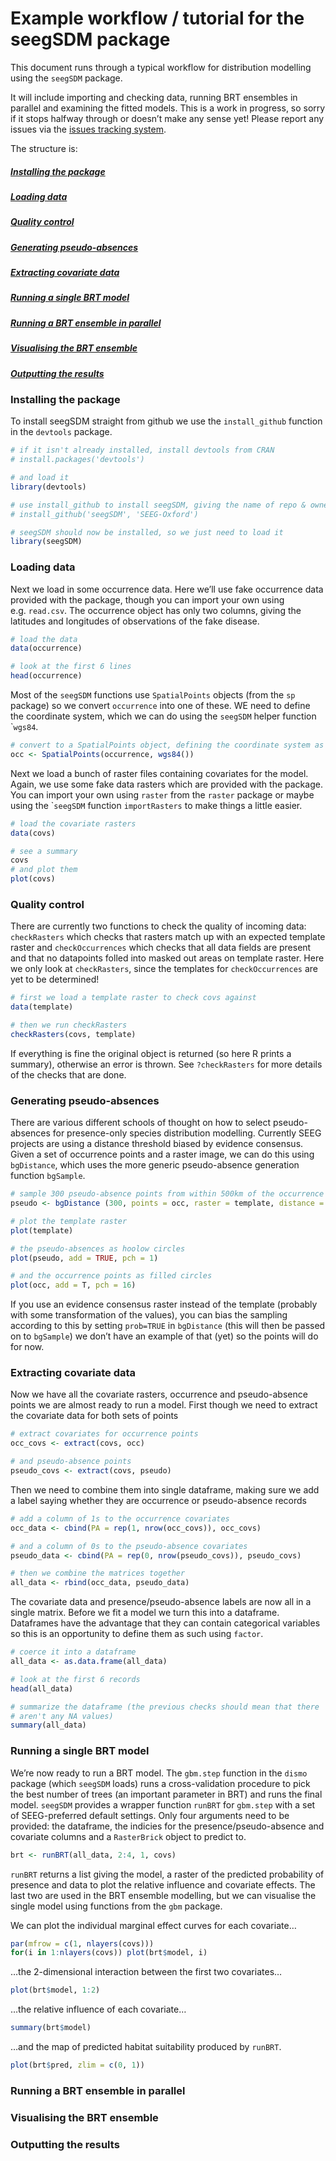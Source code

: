 Example workflow / tutorial for the seegSDM package
========================================================

This document runs through a typical workflow for distribution modelling using the ```seegSDM``` package.

It will include importing and checking data, running BRT ensembles in parallel and examining the fitted models.
This is a work in progress, so sorry if it stops halfway through or doesn't make any sense yet! Please report any issues via the [issues tracking system](https://github.com/SEEG-Oxford/seegSDM/issues).

The structure is:

##### [Installing the package](#install)
##### [Loading data](#load)
##### [Quality control](#quality)
##### [Generating pseudo-absences](#pseudo)
##### [Extracting covariate data](#extract)
##### [Running a single BRT model](#BRT)
##### [Running a BRT ensemble in parallel](#ensemble)
##### [Visualising the BRT ensemble](#vis)
##### [Outputting the results](#output)



### <a id="install"></a>Installing the package

To install seegSDM straight from github we use the ```install_github``` function in the ```devtools``` package.
```r
# if it isn't already installed, install devtools from CRAN
# install.packages('devtools')

# and load it
library(devtools)

# use install_github to install seegSDM, giving the name of repo & owner
# install_github('seegSDM', 'SEEG-Oxford')

# seegSDM should now be installed, so we just need to load it
library(seegSDM)
```


### <a id="load"></a>Loading data

Next we load in some occurrence data. Here we'll use fake occurrence data provided with the package, though you can import your own using e.g. ```read.csv```. The occurrence object has only two columns, giving the latitudes and longitudes of observations of the fake disease. 
```r
# load the data
data(occurrence)

# look at the first 6 lines
head(occurrence)
```

Most of the ```seegSDM``` functions use ```SpatialPoints``` objects (from the ```sp``` package) so we convert ```occurrence``` into one of these. WE need to define the coordinate system, which we can do using the ```seegSDM``` helper function ````wgs84```.

```r
# convert to a SpatialPoints object, defining the coordinate system as wgs84
occ <- SpatialPoints(occurrence, wgs84())
```

Next we load a bunch of raster files containing covariates for the model. Again, we use some fake data rasters which are provided with the package. You can import your own using ```raster``` from the ```raster``` package or maybe using the ````seegSDM``` function ```importRasters``` to make things a little easier.

```r
# load the covariate rasters
data(covs)

# see a summary
covs
# and plot them
plot(covs)
```


### <a id="quality"></a>Quality control

There are currently two functions to check the quality of incoming data: ```checkRasters``` which checks that rasters match up with an expected template raster and ```checkOccurrences``` which checks that all data fields are present and that no datapoints folled into masked out areas on template raster. Here we only look at ```checkRasters```, since the templates for ```checkOccurrences``` are yet to be determined!

```r
# first we load a template raster to check covs against
data(template)

# then we run checkRasters
checkRasters(covs, template)
```

If everything is fine the original object is returned (so here R prints a summary), otherwise an error is thrown. See ```?checkRasters``` for more details of the checks that are done.

### <a id="pseudo"></a>Generating pseudo-absences

There are various different schools of thought on how to select pseudo-absences for presence-only species distribution modelling. Currently SEEG projects are using a distance threshold biased by evidence consensus.
Given a set of occurrence points and a raster image, we can do this using ```bgDistance```, which uses the more generic pseudo-absence generation function ```bgSample```.

```r
# sample 300 pseudo-absence points from within 500km of the occurrence points
pseudo <- bgDistance (300, points = occ, raster = template, distance = 500000)

# plot the template raster
plot(template)

# the pseudo-absences as hoolow circles
plot(pseudo, add = TRUE, pch = 1)

# and the occurrence points as filled circles
plot(occ, add = T, pch = 16)
```

If you use an evidence consensus raster instead of the template (probably with some transformation of the values), you can bias the sampling according to this by setting ```prob=TRUE``` in ```bgDistance``` (this will then be passed on to ```bgSample```) we don't have an example of that (yet) so the points will do for now.

### <a id="extract"></a>Extracting covariate data 

Now we have all the covariate rasters, occurrence and pseudo-absence points we are almost ready to run a model.
First though we need to extract the covariate data for both sets of points

```r
# extract covariates for occurrence points
occ_covs <- extract(covs, occ)

# and pseudo-absence points
pseudo_covs <- extract(covs, pseudo)
```

Then we need to combine them into single dataframe, making sure we add a label saying whether they are occurrence or pseudo-absence records

```r
# add a column of 1s to the occurrence covariates
occ_data <- cbind(PA = rep(1, nrow(occ_covs)), occ_covs)

# and a column of 0s to the pseudo-absence covariates
pseudo_data <- cbind(PA = rep(0, nrow(pseudo_covs)), pseudo_covs)

# then we combine the matrices together
all_data <- rbind(occ_data, pseudo_data)
```

The covariate data and presence/pseudo-absence labels are now all in a single matrix. Before we fit a model we turn this into a dataframe. Dataframes have the advantage that they can contain categorical variables so this is an opportunity to define them as such using ```factor```.

```r
# coerce it into a dataframe
all_data <- as.data.frame(all_data)

# look at the first 6 records
head(all_data)

# summarize the dataframe (the previous checks should mean that there
# aren't any NA values)
summary(all_data)
```


### <a id="BRT"></a>Running a single BRT model 

We're now ready to run a BRT model. The ```gbm.step``` function in the ```dismo``` package (which ```seegSDM``` loads) runs a cross-validation procedure to pick the best number of trees (an important parameter in BRT) and runs the final model. ```seegSDM``` provides a wrapper function ```runBRT``` for ```gbm.step``` with a set of SEEG-preferred default settings. Only four arguments need to be provided: the dataframe, the indicies for the presence/pseudo-absence and covariate columns and a ```RasterBrick``` object to predict to.

```r
brt <- runBRT(all_data, 2:4, 1, covs)
```

```runBRT``` returns a list giving the model, a raster of the predicted probability of presence and data to plot the relative influence and covariate effects. The last two are used in the BRT ensemble modelling, but we can visualise the single model using functions from the ```gbm``` package.

We can plot the individual marginal effect curves for each covariate...

```r
par(mfrow = c(1, nlayers(covs)))
for(i in 1:nlayers(covs)) plot(brt$model, i)
```

...the 2-dimensional interaction between the first two covariates...
```r

plot(brt$model, 1:2)
```

...the relative influence of each covariate...
```r
summary(brt$model)
```

...and the map of predicted habitat suitability produced by ```runBRT```.
```r
plot(brt$pred, zlim = c(0, 1))
```


### <a id="ensemble"></a>Running a BRT ensemble in parallel


### <a id="vis"></a>Visualising the BRT ensemble


### <a id="output"></a>Outputting the results



